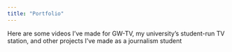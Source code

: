 ```yaml
---
title: "Portfolio"
---
```


Here are some videos I've made for GW-TV, my university's student-run TV station, and other projects I've made as a journalism student

